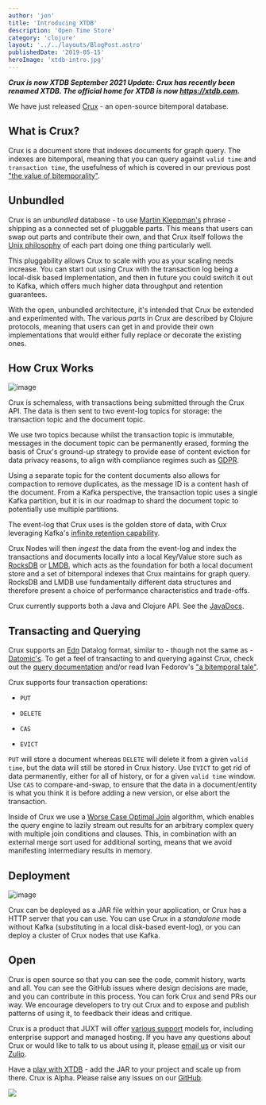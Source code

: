 ```yaml
---
author: 'jon'
title: 'Introducing XTDB'
description: 'Open Time Store'
category: 'clojure'
layout: '../../layouts/BlogPost.astro'
publishedDate: '2019-05-15'
heroImage: 'xtdb-intro.jpg'
---
```



**_Crux is now XTDB
September 2021 Update: Crux has recently been renamed XTDB. The official home for XTDB is now https://xtdb.com._**

We have just released [Crux](https://juxt.pro/crux/index.html) - an
open-source bitemporal database.

## What is Crux?

Crux is a document store that indexes documents for graph query. The
indexes are bitemporal, meaning that you can query against `valid time`
and `transaction time`, the usefulness of which is covered in our
previous post [\"the value of
bitemporality\"](https://juxt.pro/blog/posts/value-of-bitemporality.html).

## Unbundled

Crux is an _unbundled_ database - to use [Martin
Kleppman's](https://martin.kleppmann.com/2015/03/04/turning-the-database-inside-out.html)
phrase - shipping as a connected set of pluggable parts. This means that
users can swap out parts and contribute their own, and that Crux itself
follows the [Unix
philosophy](https://en.wikipedia.org/wiki/Unix_philosophy) of each part
doing one thing particularly well.

This pluggability allows Crux to scale with you as your scaling needs
increase. You can start out using Crux with the transaction log being a
local-disk based implementation, and then in future you could switch it
out to Kafka, which offers much higher data throughput and retention
guarantees.

With the open, unbundled architecture, it's intended that Crux be
extended and experimented with. The various _parts_ in Crux are
described by Clojure protocols, meaning that users can get in and
provide their own implementations that would either fully replace or
decorate the existing ones.

## How Crux Works


<Image alt='image' src={cs} />

Crux is schemaless, with transactions being submitted through the Crux
API. The data is then sent to two event-log topics for storage: the
transaction topic and the document topic.

We use two topics because whilst the transaction topic is immutable,
messages in the document topic can be permanently erased, forming the
basis of Crux's ground-up strategy to provide ease of content eviction
for data privacy reasons, to align with compliance regimes such as
[GDPR](https://eugdpr.org/).

Using a separate topic for the content documents also allows for
compaction to remove duplicates, as the message ID is a content hash of
the document. From a Kafka perspective, the transaction topic uses a
single Kafka partition, but it is in our roadmap to shard the document
topic to potentially use multiple partitions.

The event-log that Crux uses is the golden store of data, with Crux
leveraging Kafka's [infinite retention
capability](https://www.confluent.io/blog/okay-store-data-apache-kafka/).

Crux Nodes will then _ingest_ the data from the event-log and index the
transactions and documents locally into a local Key/Value store such as
[RocksDB](https://rocksdb.org/) or [LMDB](https://github.com/LMDB/lmdb),
which acts as the foundation for both a local document store and a set
of bitemporal indexes that Crux maintains for graph query. RocksDB and
LMDB use fundamentally different data structures and therefore present a
choice of performance characteristics and trade-offs.

Crux currently supports both a Java and Clojure API. See the
[JavaDocs](https://juxt.pro/crux/docs/javadoc/index.html).

## Transacting and Querying

Crux supports an [Edn](https://github.com/edn-format/edn) Datalog
format, similar to - though not the same as -
[Datomic's](http://datomic.com). To get a feel of transacting to and
querying against Crux, check out the [query
documentation](https://xtdb.com/reference/queries.html) and/or read Ivan
Fedorov's [\"a bitemporal
tale\"](https://juxt.pro/blog/posts/a-bitemporal-tale.html).

Crux supports four transaction operations:

- `PUT`

- `DELETE`

- `CAS`

- `EVICT`

`PUT` will store a document whereas `DELETE` will delete it from a given
`valid time`, but the data will still be stored in Crux history. Use
`EVICT` to get rid of data permanently, either for all of history, or
for a given `valid time` window. Use `CAS` to compare-and-swap, to
ensure that the data in a document/entity is what you think it is before
adding a new version, or else abort the transaction.

Inside of Crux we use a [Worse Case Optimal
Join](https://arxiv.org/abs/1803.09930) algorithm, which enables the
query engine to lazily stream out results for an arbitrary complex query
with multiple join conditions and clauses. This, in combination with an
external merge sort used for additional sorting, means that we avoid
manifesting intermediary results in memory.

## Deployment


<Image alt='image' src={cd} />

Crux can be deployed as a JAR file within your application, or Crux has
a HTTP server that you can use. You can use Crux in a _standalone_ mode
without Kafka (substituting in a local disk-based event-log), or you can
deploy a cluster of Crux nodes that use Kafka.

## Open

Crux is open source so that you can see the code, commit history, warts
and all. You can see the GitHub issues where design decisions are made,
and you can contribute in this process. You can fork Crux and send PRs
our way. We encourage developers to try out Crux and to expose and
publish patterns of using it, to feedback their ideas and critique.

Crux is a product that JUXT will offer [various
support](https://xtdb.com/support/support.html) models for, including
enterprise support and managed hosting. If you have any questions about
Crux or would like to talk to us about using it, please [email
us](mailto:hello@xtdb.com) or visit our
[Zulip](https://juxt-oss.zulipchat.com/#narrow/stream/194466-xtdb).

Have a [play with XTDB](https://docs.xtdb.com/guides/quickstart/) - add
the JAR to your project and scale up from there. Crux is Alpha. Please
raise any issues on our [GitHub](https://github.com/juxt/crux).


<img width={300} src={cl} />
